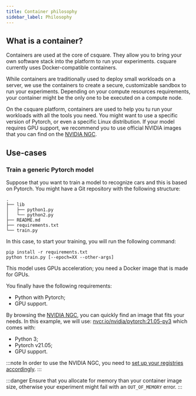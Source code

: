 ```yaml
---
title: Container philosophy
sidebar_label: Philosophy
---
```


## What is a container?

Containers are used at the core of csquare. They allow you to bring your own software stack into the platform to run your experiments.
csquare currently uses Docker-compatible containers.

While containers are traditionally used to deploy small workloads on a server, we use the containers to create a secure, customizable sandbox to run your experiments.
Depending on your compute resources requirements, your container might be the only one to be executed on a compute node.

On the csquare platform, containers are used to help you tu run your workloads with all the tools you need. You might want to use a specific version of Pytorch, or even a specific Linux distribution.
If your model requires GPU support, we recommend you to use official NVIDIA images that you can find on the [NVIDIA NGC](https://ngc.nvidia.com/catalog/containers).

## Use-cases

### Train a generic Pytorch model

Suppose that you want to train a model to recognize cars and this is based on Pytorch.
You might have a Git repository with the following structure:

```
.
├── lib
│   ├── python1.py
│   └── python2.py
├── README.md
├── requirements.txt
└── train.py
```

In this case, to start your training, you will run the following command:

```shell title="Training startup command"
pip install -r requirements.txt
python train.py [--epoch=XX --other-args]
```

This model uses GPUs acceleration; you need a Docker image that is made for GPUs.

You finally have the following requirements:

- Python with Pytorch;
- GPU support.

By browsing the [NVIDIA NGC](https://ngc.nvidia.com/catalog/containers?query=pytorch), you can quickly find an image that fits your needs.
In this example, we will use: [nvcr.io/nvidia/pytorch:21.05-py3](https://ngc.nvidia.com/catalog/containers/nvidia:pytorch) which comes with:

- Python 3;
- Pytorch v21.05;
- GPU support.

:::note
In order to use the NVIDIA NGC, you need to [set up your registries accordingly](/docs/containers/registries#nvidia-ngc).
:::

:::danger
Ensure that you allocate for memory than your container image size, otherwise your experiment might fail with an `OUT_OF_MEMORY` error.
:::
